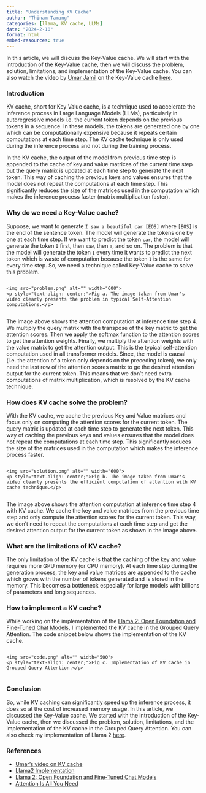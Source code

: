 ```yaml
---
title: "Understanding KV Cache"
author: "Thinam Tamang"
categories: [llama, KV cache, LLMs]
date: "2024-2-10"
format: html
embed-resources: true
---
```


In this article, we will discuss the Key-Value cache. We will start with the introduction of the Key-Value cache, then we will discuss the problem, solution, limitations, and implementation of the Key-Value cache. You can also watch the video by [Umar Jamil](https://www.linkedin.com/in/ujamil/) on the Key-Value cache [here](https://www.youtube.com/watch?v=Mn_9W1nCFLo&t=2811s).

### **Introduction**  
KV cache, short for Key Value cache, is a technique used to accelerate the inference process in Large Language Models (LLMs), particularly in autoregressive models i.e. the current token depends on the previous tokens in a sequence. In these models, the tokens are generated one by one which can be computationally expensive because it repeats certain computations at each time step. The KV cache technique is only used during the inference process and not during the training process. 

In the KV cache, the output of the model from previous time step is appended to the cache of key and value matrices of the current time step but the query matrix is updated at each time step to generate the next token. This way of caching the previous keys and values ensures that the model does not repeat the computations at each time step. This significantly reduces the size of the matrices used in the computation which makes the inference process faster (matrix multiplication faster). 

### **Why do we need a Key-Value cache?**  
Suppose, we want to generate `I saw a beautiful car [EOS]` where `[EOS]` is the end of the sentence token. The model will generate the tokens one by one at each time step. If we want to predict the token `car`, the model will generate the token `I` first, then `saw`, then `a`, and so on. The problem is that the model will generate the token `I` every time it wants to predict the next token which is waste of computation because the token `I` is the same for every time step. So, we need a technique called Key-Value cache to solve this problem.

<div style="display: flex; flex-direction: column; align-items: center;">
    <img src="problem.png" alt="" width="600">
    <p style="text-align: center;">Fig a. The image taken from Umar's video clearly presents the problem in typical Self-Attention computations.</p>
</div>

The image above shows the attention computation at inference time step 4. We multiply the query matrix with the transpose of the key matrix to get the attention scores. Then we apply the softmax function to the attention scores to get the attention weights. Finally, we multiply the attention weights with the value matrix to get the attention output. This is the typical self-attention computation used in all transformer models. Since, the model is causal (i.e. the attention of a token only depends on the preceding token), we only need the last row of the attention scores matrix to ge the desired attention output for the current token. This means that we don't need extra computations of matrix multiplication, which is resolved by the KV cache technique.

### **How does KV cache solve the problem?**  
With the KV cache, we cache the previous Key and Value matrices and focus only on computing the attention scores for the current token. The query matrix is updated at each time step to generate the next token. This way of caching the previous keys and values ensures that the model does not repeat the computations at each time step. This significantly reduces the size of the matrices used in the computation which makes the inference process faster. 

<div style="display: flex; flex-direction: column; align-items: center;">
    <img src="solution.png" alt="" width="600">
    <p style="text-align: center;">Fig b. The image taken from Umar's video clearly presents the efficient computation of attention with KV cache technique.</p>
</div>

The image above shows the attention computation at inference time step 4 with KV cache. We cache the key and value matrices from the previous time step and only compute the attention scores for the current token. This way, we don't need to repeat the computations at each time step and get the desired attention output for the current token as shown in the image above.

### **What are the limitations of KV cache?**  
The only limitation of the KV cache is that the caching of the key and value requires more GPU memory (or CPU memory). At each time step during the generation process, the key and value matrices are appended to the cache which grows with the number of tokens generated and is stored in the memory. This becomes a bottleneck especially for large models with billions of parameters and long sequences.

### **How to implement a KV cache?** 
While working on the implementation of the [Llama 2: Open Foundation and Fine-Tuned Chat Models](https://ai.meta.com/research/publications/llama-2-open-foundation-and-fine-tuned-chat-models/), I implemented the KV cache in the Grouped Query Attention. The code snippet below shows the implementation of the KV cache.  

<div style="display: flex; flex-direction: column; align-items: center;">
    <img src="code.png" alt="" width="500">
    <p style="text-align: center;">Fig c. Implementation of KV cache in Grouped Query Attention.</p>
</div>

### **Conclusion**  
So, while KV caching can significantly speed up the inference process, it does so at the cost of increased memory usage. In this article, we discussed the Key-Value cache. We started with the introduction of the Key-Value cache, then we discussed the problem, solution, limitations, and the implementation of the KV cache in the Grouped Query Attention. You can also check my implementation of Llama 2 [here](https://github.com/ThinamXx/Meta-llama/blob/main/llama/llama2.py).

### **References**  
- [Umar's video on KV cache](https://www.youtube.com/watch?v=Mn_9W1nCFLo&t=2811s)
- [Llama2 Implementation](https://github.com/ThinamXx/Meta-llama/blob/main/llama/llama2.py)
- [Llama 2: Open Foundation and Fine-Tuned Chat Models](https://ai.meta.com/research/publications/llama-2-open-foundation-and-fine-tuned-chat-models/)
- [Attention Is All You Need](https://arxiv.org/abs/1706.03762)  